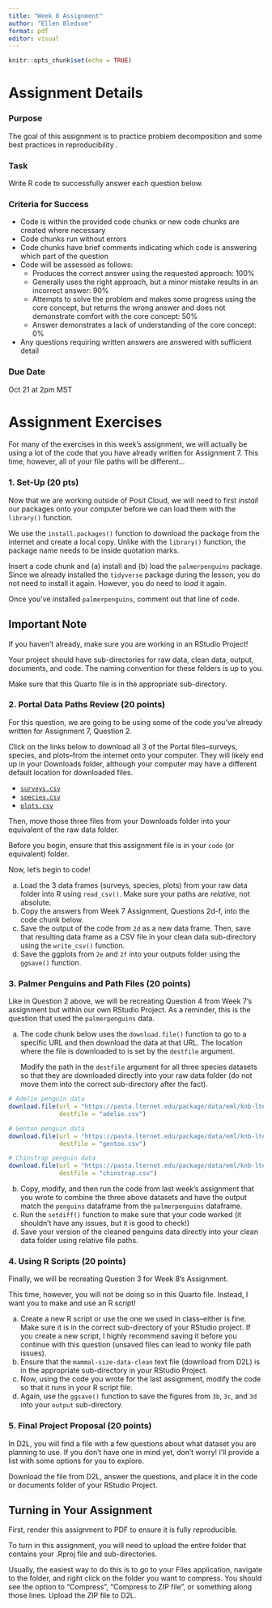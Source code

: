 ```yaml
---
title: "Week 8 Assignment"
author: "Ellen Bledsoe"
format: pdf
editor: visual
---
```


```r
knitr::opts_chunk$set(echo = TRUE)
```

# Assignment Details

### Purpose

The goal of this assignment is to practice problem decomposition and some best practices in reproducibility .

### Task

Write R code to successfully answer each question below.

### Criteria for Success

-   Code is within the provided code chunks or new code chunks are created where necessary
-   Code chunks run without errors
-   Code chunks have brief comments indicating which code is answering which part of the question
-   Code will be assessed as follows:
    -   Produces the correct answer using the requested approach: 100%
    -   Generally uses the right approach, but a minor mistake results in an incorrect answer: 90%
    -   Attempts to solve the problem and makes some progress using the core concept, but returns the wrong answer and does not demonstrate comfort with the core concept: 50%
    -   Answer demonstrates a lack of understanding of the core concept: 0%
-   Any questions requiring written answers are answered with sufficient detail

### Due Date

Oct 21 at 2pm MST

# Assignment Exercises

For many of the exercises in this week's assignment, we will actually be using a lot of the code that you have already written for Assignment 7. This time, however, all of your file paths will be different...

### 1. Set-Up (20 pts)

Now that we are working outside of Posit Cloud, we will need to first *install* our packages onto your computer before we can load them with the `library()` function.

We use the `install.packages()` function to download the package from the internet and create a local copy. Unlike with the `library()` function, the package name needs to be inside quotation marks.

Insert a code chunk and (a) install and (b) load the `palmerpenguins` package. Since we already installed the `tidyverse` package during the lesson, you do not need to install it again. However, you do need to *load* it again.

Once you've installed `palmerpenguins`, comment out that line of code.

::: callout-note
## Important Note

If you haven't already, make sure you are working in an RStudio Project!

Your project should have sub-directories for raw data, clean data, output, documents, and code. The naming convention for these folders is up to you.

Make sure that this Quarto file is in the appropriate sub-directory.
:::

### 2. Portal Data Paths Review (20 points)

For this question, we are going to be using some of the code you've already written for Assignment 7, Question 2.

Click on the links below to download all 3 of the Portal files--surveys, species, and plots--from the internet onto your computer. They will likely end up in your Downloads folder, although your computer may have a different default location for downloaded files.

-   [`surveys.csv`](https://ndownloader.figshare.com/files/2292172)
-   [`species.csv`](https://ndownloader.figshare.com/files/3299483)
-   [`plots.csv`](https://ndownloader.figshare.com/files/3299474)

Then, move those three files from your Downloads folder into your equivalent of the raw data folder.

Before you begin, ensure that this assignment file is in your `code` (or equivalent) folder.

Now, let's begin to code!

a.  Load the 3 data frames (surveys, species, plots) from your raw data folder into R using `read_csv()`. Make sure your paths are *relative*, not absolute.
b.  Copy the answers from Week 7 Assignment, Questions 2d-f, into the code chunk below.
c.  Save the output of the code from `2d` as a new data frame. Then, save that resulting data frame as a CSV file in your clean data sub-directory using the `write_csv()` function.
d.  Save the ggplots from `2e` and `2f` into your outputs folder using the `ggsave()` function.

### 3. Palmer Penguins and Path Files (20 points)

Like in Question 2 above, we will be recreating Question 4 from Week 7's assignment but within our own RStudio Project. As a reminder, this is the question that used the `palmerpenguins` data.

a.  The code chunk below uses the `download.file()` function to go to a specific URL and then download the data at that URL. The location where the file is downloaded to is set by the `destfile` argument.

    Modify the path in the `destfile` argument for all three species datasets so that they are downloaded directly into your raw data folder (do not move them into the correct sub-directory after the fact).

```r
# Adelie penguin data
download.file(url = "https://pasta.lternet.edu/package/data/eml/knb-lter-pal/219/5/002f3893385f710df69eeebe893144ff",
              destfile = "adelie.csv")

# Gentoo penguin data
download.file(url = "https://pasta.lternet.edu/package/data/eml/knb-lter-pal/220/3/e03b43c924f226486f2f0ab6709d2381",
              destfile = "gentoo.csv")

# Chinstrap penguin data 
download.file(url = "https://pasta.lternet.edu/package/data/eml/knb-lter-pal/221/2/fe853aa8f7a59aa84cdd3197619ef462",
              destfile = "chinstrap.csv")
```

b.  Copy, modify, and then run the code from last week's assignment that you wrote to combine the three above datasets and have the output match the `penguins` dataframe from the `palmerpenguins` dataframe.
c.  Run the `setdiff()` function to make sure that your code worked (it shouldn't have any issues, but it is good to check!)
d.  Save your version of the cleaned penguins data directly into your clean data folder using relative file paths.

### 4. Using R Scripts (20 points)

Finally, we will be recreating Question 3 for Week 8's Assignment.

This time, however, you will not be doing so in this Quarto file. Instead, I want you to make and use an R script!

a.  Create a new R script or use the one we used in class--either is fine. Make sure it is in the correct sub-directory of your RStudio project. If you create a new script, I highly recommend saving it before you continue with this question (unsaved files can lead to wonky file path issues).
b.  Ensure that the `mammal-size-data-clean` text file (download from D2L) is in the appropriate sub-directory in your RStudio Project.
c.  Now, using the code you wrote for the last assignment, modify the code so that it runs in your R script file.
d.  Again, use the `ggsave()` function to save the figures from `3b`, `3c`, and `3d` into your `output` sub-directory.

### 5. Final Project Proposal (20 points)

In D2L, you will find a file with a few questions about what dataset you are planning to use. If you don't have one in mind yet, don't worry! I'll provide a list with some options for you to explore.

Download the file from D2L, answer the questions, and place it in the code or documents folder of your RStudio Project.

## Turning in Your Assignment

First, render this assignment to PDF to ensure it is fully reproducible.

To turn in this assignment, you will need to upload the entire folder that contains your .Rproj file and sub-directories.

Usually, the easiest way to do this is to go to your Files application, navigate to the folder, and right click on the folder you want to compress. You should see the option to "Compress", "Compress to ZIP file", or something along those lines. Upload the ZIP file to D2L.

